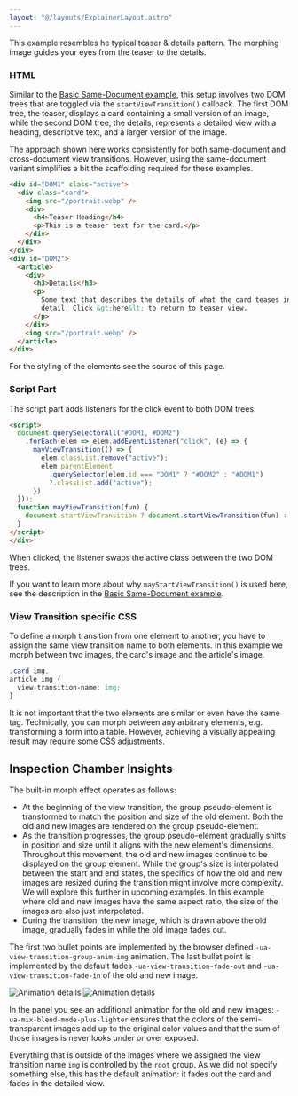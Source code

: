 ```yaml
---
layout: "@/layouts/ExplainerLayout.astro"
---
```


This example resembles he typical teaser & details pattern. The morphing image guides your eyes from the teaser to the details.

### HTML

Similar to the [Basic Same-Document example](/demo/BasicS/), this setup involves two DOM trees that are toggled via the `startViewTransition()` callback. The first DOM tree, the teaser, displays a card containing a small version of an image, while the second DOM tree, the details, represents a detailed view with a heading, descriptive text, and a larger version of the image.

The approach shown here works consistently for both same-document and cross-document view transitions. However, using the same-document variant simplifies a bit the scaffolding required for these examples.

```html
<div id="DOM1" class="active">
  <div class="card">
    <img src="/portrait.webp" />
    <div>
      <h4>Teaser Heading</h4>
      <p>This is a teaser text for the card.</p>
    </div>
  </div>
</div>
<div id="DOM2">
  <article>
    <div>
      <h3>Details</h3>
      <p>
        Some text that describes the details of what the card teases in more
        detail. Click &gt;here&lt; to return to teaser view.
      </p>
    </div>
    <img src="/portrait.webp" />
  </article>
</div>
```

For the styling of the elements see the source of this page.

### Script Part

The script part adds listeners for the click event to both DOM trees.

```html
<script>
  document.querySelectorAll("#DOM1, #DOM2")
    .forEach(elem => elem.addEventListener("click", (e) => {
      mayViewTransition(() => {
        elem.classList.remove("active");
        elem.parentElement
          .querySelector(elem.id === "DOM1" ? "#DOM2" : "#DOM1")
          ?.classList.add("active");
      })
  }));
  function mayViewTransition(fun) {
    document.startViewTransition ? document.startViewTransition(fun) : fun();
  }
</script>
</div>
````

When clicked, the listener swaps the active class between the two DOM trees.

If you want to learn more about why `mayStartViewTransition()` is used here, see the description in the [Basic Same-Document example](/demo/BasicS/).

### View Transition specific CSS

To define a morph transition from one element to another, you have to assign the same view transition name to both elements. In this example we morph between two images, the card's image and the article's image.

```css
.card img,
article img {
  view-transition-name: img;
}
```

It is not important that the two elements are similar or even have the same tag. Technically, you can morph between any arbitrary elements, e.g. transforming a form into a table. However, achieving a visually appealing result may require some CSS adjustments.

## Inspection Chamber Insights


The built-in morph effect operates as follows:

- At the beginning of the view transition, the group pseudo-element is transformed to match the position and size of the old element. Both the old and new images are rendered on the group pseudo-element.
- As the transition progresses, the group pseudo-element gradually shifts in position and size until it aligns with the new element's dimensions. Throughout this movement, the old and new images continue to be displayed on the group element. While the group's size is interpolated between the start and end states, the specifics of how the old and new images are resized during the transition might involve more complexity. We will explore this further in upcoming examples. In this example where old and new images have the same aspect ratio, the size of the images are also just interpolated.
- During the transition, the new image, which is drawn above the old image, gradually fades in while the old image fades out.




The first two bullet points are implemented by the browser defined `-ua-view-transition-group-anim-img` animation. The last bullet point is implemented by the default fades `-ua-view-transition-fade-out` and `-ua-view-transition-fade-in` of the old and new image.

<span class="light:sl-hidden">![Animation details](_IMan-dark.png)</span>
<span class="dark:sl-hidden">![Animation details](_IMan-light.png)</span>

In the panel you see an additional animation for the old and new images: `-ua-mix-blend-mode-plus-lighter` ensures that the colors of the semi-transparent images add up to the original color values and that the sum of those images is never looks under or over exposed.

Everything that is outside of the images where we assigned the view transition name `img` is controlled by the `root` group. As we did not specify something else, this has the default animation: it fades out the card and fades in the detailed view.